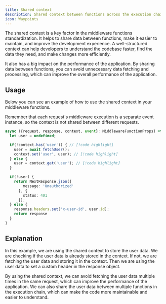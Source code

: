 ```yaml
---
title: Shared context
description: Shared context between functions across the execution chain
icon: Waypoints
---
```



The shared context is a key factor in the middleware functions standardization. It helps to share data between functions, make it easier to maintain, and improve the development experience. A well-structured context can help developers to understand the codebase faster, find the data they need, and make changes more efficiently.

It also has a big impact on the performance of the application. By sharing data between functions, you can avoid unnecessary data fetching and processing, which can improve the overall performance of the application.

## Usage

Below you can see an example of how to use the shared context in your middleware functions.

<Callout type="warn">
  Remember that each request's middleware execution is a separate event instance, so the context is not shared between different requests.
</Callout>

```ts title="_middleware.ts"
async ({request, response, context, event}: MiddlewareFunctionProps) => {
  let user = undefined;

  if(!context.has('user')) { // [!code highlight]
    user = await fetchUser();
    context.set('user', user); // [!code highlight]
  } else {
    user = context.get('user'); // [!code highlight]
  }

  if(!user) {
    return NextResponse.json({
        message: 'Unauthorized'
      }, {
        status: 401
      });
  } else {
    response.headers.set('x-user-id', user.id);
    return response
  }
}
```

## Explanation

In this example, we are using the shared context to store the user data. We are checking if the user data is already stored in the context. If not, we are fetching the user data and storing it in the context. Then we are using the user data to set a custom header in the response object.

By using the shared context, we can avoid fetching the user data multiple times in the same request, which can improve the performance of the application. We can also share the user data between multiple functions in the execution chain, which can make the code more maintainable and easier to understand.
